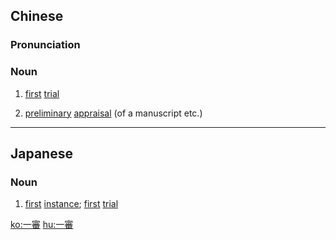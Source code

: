 {{also|一审}}
==Chinese==
{{zh-forms|s=一审}}

===Pronunciation===
{{zh-pron
|m=yīshěn
|c=jat1 sam2
|cat=n
}}

===Noun===
{{zh-noun}}

# {{lb|zh|law}} [[first]] [[trial]]
# [[preliminary]] [[appraisal]] (of a manuscript etc.)

----

==Japanese==
{{ja-kanjitab|いつ|k1=いっ|しん|yomi=o}}

===Noun===
{{ja-noun|いっしん}}

# [[first]] [[instance]]; [[first]] [[trial]]

[[ko:一審]]
[[hu:一審]]